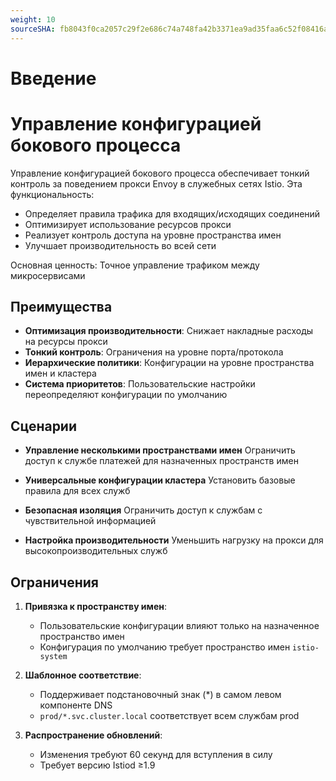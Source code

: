 ```yaml
---
weight: 10
sourceSHA: fb8043f0ca2057c29f2e686c74a748fa42b3371ea9ad35faa6c52f08416a7532
---
```


# Введение

# Управление конфигурацией бокового процесса

Управление конфигурацией бокового процесса обеспечивает тонкий контроль за поведением прокси Envoy в служебных сетях Istio. Эта функциональность:

- Определяет правила трафика для входящих/исходящих соединений
- Оптимизирует использование ресурсов прокси
- Реализует контроль доступа на уровне пространства имен
- Улучшает производительность во всей сети

Основная ценность: Точное управление трафиком между микросервисами

## Преимущества

- **Оптимизация производительности**: Снижает накладные расходы на ресурсы прокси
- **Тонкий контроль**: Ограничения на уровне порта/протокола
- **Иерархические политики**: Конфигурации на уровне пространства имен и кластера
- **Система приоритетов**: Пользовательские настройки переопределяют конфигурации по умолчанию

## Сценарии

- **Управление несколькими пространствами имен**
  Ограничить доступ к службе платежей для назначенных пространств имен

- **Универсальные конфигурации кластера**
  Установить базовые правила для всех служб

- **Безопасная изоляция**
  Ограничить доступ к службам с чувствительной информацией

- **Настройка производительности**
  Уменьшить нагрузку на прокси для высокопроизводительных служб

## Ограничения

1. **Привязка к пространству имен**:
   - Пользовательские конфигурации влияют только на назначенное пространство имен
   - Конфигурация по умолчанию требует пространство имен `istio-system`

2. **Шаблонное соответствие**:
   - Поддерживает подстановочный знак (*) в самом левом компоненте DNS
   - `prod/*.svc.cluster.local` соответствует всем службам prod

3. **Распространение обновлений**:
   - Изменения требуют 60 секунд для вступления в силу
   - Требует версию Istiod ≥1.9
